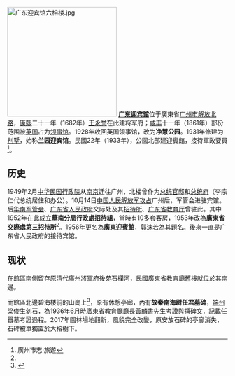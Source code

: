 [[File:广东迎宾馆六榕楼.jpg|250px]]
'''[[广东迎宾馆|广东迎宾馆]]'''位于廣東省[[广州市|广州市]][[解放路_(广州市)|解放北路]]，[[康熙|康熙]]二十一年（1682年）[[王永誉|王永誉]]在此建将军府；[[咸丰_(年号)|咸丰]]十一年（1861年）部份范围被[[英国|英国]]占为[[领事馆|领事馆]]。1928年收回英国领事馆，改为'''净慧公园'''。1931年修建为[[别墅|别墅]]，始称'''兰园迎宾馆'''。民國22年（1933年），公園北部建迎賓館，接待軍政要員<ref name="旅">廣州市志·旅遊 </ref>。

== 历史 ==
1949年2月[[中华民国|中华民国]][[行政院|行政院]]从[[南京|南京]]迁往广州，北楼曾作为[[中华民国总统|总统]][[官邸|官邸]]和[[中華民國總統府|总统府]]（李宗仁代总统居住和办公）。10月14日[[中国人民解放军|中国人民解放军]][[广州战斗_(1949年)|攻占]]广州后，军管会进驻宾馆。后[[华南军管会|华南军管会]]、[[广东省人民政府|广东省人民政府]]交际处及其[[招待所|招待所]]、[[广东省教育厅|广东省教育厅]]曾驻此。其中1952年在此成立'''華南分局行政處招待組'''，當時有10多套客房，1953年改為'''廣東省交際處第三招待所'''<ref name="旅"/>。1956年更名為'''廣東迎賓館'''，[[郭沫若|郭沫若]]為其題名。後來一直是广东省人民政府的接待宾馆。
==现状==
在館區南側留存原清代廣州將軍府後苑石欄河，民國廣東省教育廳舊樓就位於其南邊。

而館區北邊碧海楼前的山崗上<ref>{{Cite web|url=http://www.gyxs.net/6kaogumuzang/25renxiaomu.htm|title=考古墓葬 任嚣墓|accessdate=|author=|date=|publisher=古粤秀色}}</ref>，原有休憩亭廊，內有'''故秦南海尉任君墓碑'''，[[端州区|端州]]梁俊生刻石，為1936年6月時廣東省教育廳廳長黃麟書先生考證與撰碑文，記載任囂墓考證過程。2017年園林場地翻新，風貌完全改變，原安放石碑的亭廊消失，石碑被單獨置於大榕樹下。
